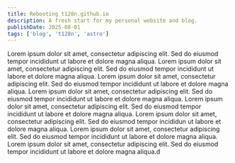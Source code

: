 ```yaml
---
title: Rebooting t128n.github.io
description: A fresh start for my personal website and blog.
publishDate: 2025-08-01
tags: ['blog', 't128n', 'astro']
---
```


Lorem ipsum dolor sit amet, consectetur adipiscing elit. Sed do eiusmod tempor incididunt ut labore et dolore magna aliqua.
Lorem ipsum dolor sit amet, consectetur adipiscing elit. Sed do eiusmod tempor incididunt ut labore et dolore magna aliqua.
Lorem ipsum dolor sit amet, consectetur adipiscing elit. Sed do eiusmod tempor incididunt ut labore et dolore magna aliqua.
Lorem ipsum dolor sit amet, consectetur adipiscing elit. Sed do eiusmod tempor incididunt ut labore et dolore magna aliqua.
Lorem ipsum dolor sit amet, consectetur adipiscing elit. Sed do eiusmod tempor incididunt ut labore et dolore magna aliqua.
Lorem ipsum dolor sit amet, consectetur adipiscing elit. Sed do eiusmod tempor incididun ut labore et dolore magna aliqua.
Lorem ipsum dolor sit amet, consectetur adipiscing elit. Sed do eiusmod tempor incididunt ut labore et dolore magna aliqua.
Lorem ipsum dolor sit amet, consectetur adipiscing elit. Sed do eiusmod tempor incididunt ut labore et dolore magna aliqua.d